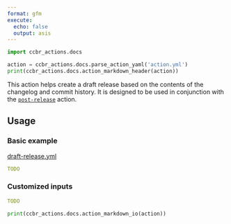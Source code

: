 ```yaml
---
format: gfm
execute:
  echo: false
  output: asis
---
```


```python
import ccbr_actions.docs

action = ccbr_actions.docs.parse_action_yaml('action.yml')
print(ccbr_actions.docs.action_markdown_header(action))
```

This action helps create a draft release based on the contents of the changelog and commit history.
It is designed to be used in conjunction with the [`post-release`](/post-release) action.

## Usage


### Basic example

[draft-release.yml](examples/draft-release.yml)

```yaml
TODO
```

### Customized inputs

```yaml
TODO
```

```python
print(ccbr_actions.docs.action_markdown_io(action))
```
